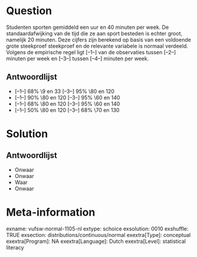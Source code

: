 Question
========
Studenten sporten gemiddeld een uur en 40 minuten per week. De standaardafwijking van de tijd die ze aan sport besteden is echter groot, namelijk 20 minuten. Deze cijfers zijn berekend op basis van een voldoende grote steekproef steekproef en de relevante variabele is normaal verdeeld. Volgens de empirische regel ligt \[--1--\] van de observaties tussen \[--2--\] minuten per week en \[--3--\] tussen \[--4--\] minuten per week.

Antwoordlijst
----------
* \[--1--\] 68% \9 en 33 \[--3--\] 95% \80 en 120
* \[--1--\] 90% \80 en 120 \[--3--\] 95% \60 en 140
* \[--1--\] 68% \80 en 120 \[--3--\] 95% \60 en 140
* \[--1--\] 50% \80 en 120 \[--3--\] 68% \70 en 130

Solution
========

Antwoordlijst
----------
* Onwaar
* Onwaar
* Waar
* Onwaar

Meta-information
================
exname: vufsw-normal-1105-nl
extype: schoice
exsolution: 0010
exshuffle: TRUE
exsection: distributions/continuous/normal
exextra[Type]: conceptual
exextra[Program]: NA
exextra[Language]: Dutch
exextra[Level]: statistical literacy

